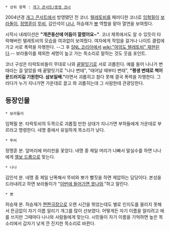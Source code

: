  * 상위 항목 : [[개그 콘서트/종영 코너]]
{{{#!html
<iframe width="420" height="315" src="//www.youtube.com/embed/oytRxKB0z_U" frameborder="0" allowfullscreen></iframe>
}}}
2004년경 [[개그 콘서트]]에서 방영됐던 전 코너. [[텔레토비]]를 패러디한 코너로 [[임혁필]]이 [[보라돌이]], [[정명훈]]이 [[뚜비]], 김인석이 [[나나(텔레토비)|나나]], 허승재가 [[뽀]] 역할을 맡아 열연을 보여줬다.

시작시 내레이션은 '''"개콘동산에 어둠이 깔렸어요~"'''. 코너 제목에서도 알 수 있듯이 타락해버린 텔레토비의 모습을 여과없이 보여줬다. 여자에게 작업을 걸거나 나이트 클럽에 가고 서로 폭력을 자행한다. --그 후 [[SNL 코리아]]에서 [[wiki:"여의도 텔레토비" 재현된다]].-- 보라돌이를 제외한 세명이 높고 가는 목소리로 말하는 것도 웃음 포인트.

코너 구성은 타락토비들이 무대로 나와 [[끝말잇기]]로 서로 괴롭힌다. 예를 들어 나나가 변태라는 걸 알았을 때 끝말잇기로 "나나 변태", "태어날 때부터 변태", '''"평생 변태로 썩어 문드러지길 기원한다. 삼보일배."'''라면서 괴롭히고 참다 못해 결국 폭력을 자행한다. 그러다가 누가 지나가면 가운데로 끌고 와 괴롭히는데 그 사람한테 관광당한다.

== 등장인물 ==
 * 보라돌이
임혁필 분. 타락토비의 두목으로 괴롭힐 만한 상대가 지나가면 부하들에게 가운데로 부르라고 명령한다. 네명 중에서 유일하게 목소리가 낮다.

 * 뚜비
정명훈 분. 앞머리에 머리핀을 꽃았다. 네명 중 제일 머리가 나빠서 말실수를 하면 나나에게 [[엘보 드롭]]으로 맞는다.

 * 나나
김인석 분. 네명 중 제일 난폭해서 뚜비와 뽀가 뻘짓을 하면 제압하는 담당이다. 본성을 드러내려고 하면 보라돌이가 "[[교도소|이번에 들어가면 못나와]]."하고 말린다.

 * 뽀
허승재 분. 허승재가 [[짠짠극장]]으로 오랜 시간을 뛰었는데도 별로 인지도를 올리지 못해서 뜬금없이 자기 이름 알리기 개그를 많이 선보였다. 어떻게든 자기 이름을 알리려고 애를 쓰지만 그때마다 나나와 사람들에게 맞는다. 시민들이 자기 이름을 기억하면 높은 목소리에서 갑자기 낮게 깐 진지한 목소리로 바뀐다.
